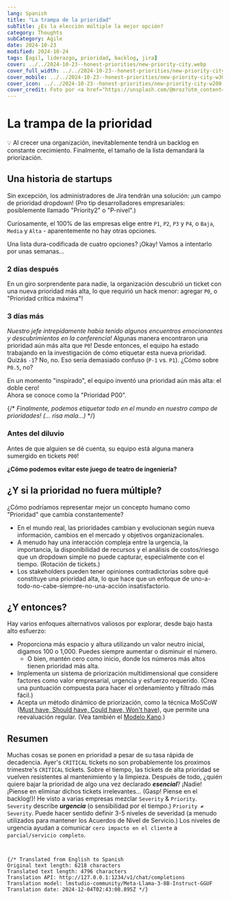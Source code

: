 ```yaml
---
lang: Spanish
title: "La trampa de la prioridad"
subTitle: ¿Es la elección múltiple la mejor opción?
category: Thoughts
subCategory: Agile
date: 2024-10-23
modified: 2024-10-24
tags: [agil, liderazgo, prioridad, backlog, jira]
cover: ../../2024-10-23--honest-priorities/new-priority-city.webp
cover_full_width: ../../2024-10-23--honest-priorities/new-priority-city.webp
cover_mobile: ../../2024-10-23--honest-priorities/new-priority-city-w300.webp
cover_icon: ../../2024-10-23--honest-priorities/new-priority-city-w200.webp
cover_credit: Foto por <a href="https://unsplash.com/@mroz?utm_content=creditCopyText&utm_medium=referral&utm_source=unsplash">Filip Mroz</a> en <a href="https://unsplash.com/photos/photo-of-tram-beside-waiting-station-during-nighttime-023T4jyCRqA?utm_content=creditCopyText&utm_medium=referral&utm_source=unsplash">Unsplash</a>
---
```


# La trampa de la prioridad

<aside className="breakout">
💡 Al crecer una organización, inevitablemente tendrá un backlog en constante crecimiento. Finalmente, el tamaño de la lista demandará la priorización.
</aside>

## Una historia de startups
Sin excepción, los administradores de Jira tendrán una solución: ¡un campo de prioridad dropdown! (Pro tip desarrolladores empresariales: posiblemente llamado "Priority2" o "P-nivel".)

Curiosamente, el 100% de las empresas elige entre `P1`, `P2`, `P3` y `P4`, o `Baja`, `Media` y `Alta` - aparentemente no hay otras opciones.

Una lista dura-codificada de cuatro opciones? ¡Okay! Vamos a intentarlo por unas semanas...

### 2 días después
En un giro sorprendente para nadie, la organización descubrió un ticket con una nueva prioridad más alta, lo que requirió un hack menor: agregar `P0`, o "Prioridad crítica máxima"!

### 3 días más

*Nuestro jefe intrepidamente había tenido algunos encuentros emocionantes y descubrimientos en la conferencia!* 
Algunas manera encontraron una prioridad aún más alta que `P0`!
Desde entonces, el equipo ha estado trabajando en la investigación de cómo etiquetar esta nueva prioridad.
Quizás `-1`? No, no. Eso sería demasiado confuso (`P-1` vs. `P1`). ¿Cómo sobre `P0.5`, no?

<p className="breakout">En un momento "inspirado", el equipo inventó una prioridad aún más alta: el doble cero!<br />Ahora se conoce como la "Prioridad P00".</p>

{/* *Finalmente, podemos etiquetar todo en el mundo en nuestro campo de prioridades! (… risa mala…)* */}

### Antes del diluvio
Antes de que alguien se dé cuenta, su equipo está alguna manera sumergido en tickets `P00`!

<b>¿Cómo podemos evitar este juego de teatro de ingeniería?</b>

## ¿Y si la prioridad no fuera múltiple?
¿Cómo podríamos representar mejor un concepto humano como "Prioridad" que cambia constantemente?

- En el mundo real, las prioridades cambian y evolucionan según nueva información, cambios en el mercado y objetivos organizacionales.
- A menudo hay una interacción compleja entre la urgencia, la importancia, la disponibilidad de recursos y el análisis de costos/riesgo que un dropdown simple no puede capturar, especialmente con el tiempo. (Rotación de tickets.)
- Los stakeholders pueden tener opiniones contradictorias sobre qué constituye una prioridad alta, lo que hace que un enfoque de uno-a-todo-no-cabe-siempre-no-una-acción insatisfactorio.

## ¿Y entonces?
Hay varios enfoques alternativos valiosos por explorar, desde bajo hasta alto esfuerzo:

- Proporciona más espacio y altura utilizando un valor neutro inicial, digamos 100 o 1,000. Puedes siempre aumentar o disminuir el número.
     - O bien, mantén cero como inicio, donde los números más altos tienen prioridad más alta.
- Implementa un sistema de priorización multidimensional que considere factores como valor empresarial, urgencia y esfuerzo requerido. (Crea una puntuación compuesta para hacer el ordenamiento y filtrado más fácil.)
- Acepta un método dinámico de priorización, como la técnica MoSCoW ([Must have, Should have, Could have, Won't have](https://en.wikipedia.org/wiki/MoSCoW_method)), que permite una reevaluación regular. (Vea también el [Modelo Kano](https://en.wikipedia.org/wiki/Kano_model).)

## Resumen
Muchas cosas se ponen en prioridad a pesar de su tasa rápida de decadencia. Ayer's `CRITICAL` tickets no son probablemente los proximos trimestre's `CRITICAL` tickets.
Sobre el tiempo, las tickets de alta prioridad se vuelven resistentes al mantenimiento y la limpieza. Después de todo, ¿quién quiere bajar la prioridad de algo una vez declarado ***esencial***? ¡Nadie! ¡Piense en eliminar dichos tickets irrelevantes… (Gasp! Piense en el backlog!)!
He visto a varias empresas mezclar `Severity` & `Priority`. `Severity` describe ***urgencia*** (o sensibilidad por el tiempo.)
`Priority ≠ Severity`. Puede hacer sentido definir 3-5 niveles de severidad (a menudo utilizados para mantener los Acuerdos de Nivel de Servicio.) 
Los niveles de urgencia ayudan a comunicar `cero impacto en el cliente` a `parcial/servicio completo`.
```


{/* Translated from English to Spanish
Original text length: 6218 characters
Translated text length: 4796 characters
Translation API: http://127.0.0.1:1234/v1/chat/completions
Translation model: lmstudio-community/Meta-Llama-3-8B-Instruct-GGUF
Translation date: 2024-12-04T02:43:08.895Z */}

